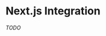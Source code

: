 
# Next.js Integration

_TODO_

<BottomNavigation
  previousLink="/foo-auth/providers/oath"
  previousLabel="OAuth Authentication"
  nextLink="/foo-auth/integration/react"
  nextLabel="React Integration"
/>
